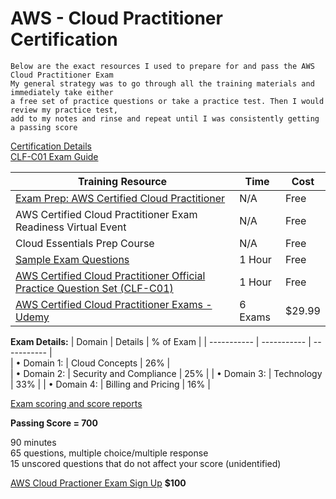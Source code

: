 # AWS - Cloud Practitioner Certification

```
Below are the exact resources I used to prepare for and pass the AWS Cloud Practitioner Exam
My general strategy was to go through all the training materials and immediately take either 
a free set of practice questions or take a practice test. Then I would review my practice test,
add to my notes and rinse and repeat until I was consistently getting a passing score
```

[Certification Details](https://aws.amazon.com/certification/certified-cloud-practitioner/)  
[CLF-C01 Exam Guide](https://d1.awsstatic.com/training-and-certification/docs-cloud-practitioner/AWS-Certified-Cloud-Practitioner_Exam-Guide.pdf)

| Training Resource | Time |	Cost |
| ----------- | ----------- | ----------- | 
| [Exam Prep: AWS Certified Cloud Practitioner](https://explore.skillbuilder.aws/learn/course/external/view/elearning/9449/exam-prep-aws-certified-cloud-practitioner-foundations) | N/A | Free | 
| AWS Certified Cloud Practitioner Exam Readiness Virtual Event| N/A | Free |	
| Cloud Essentials Prep Course | N/A | Free |
| [Sample Exam Questions](https://d1.awsstatic.com/training-and-certification/docs-cloud-practitioner/AWS-Certified-Cloud-Practitioner_Sample-Questions.pdf) | 1 Hour | Free |
| [AWS Certified Cloud Practitioner Official Practice Question Set (CLF-C01)](https://explore.skillbuilder.aws/learn/course/external/view/elearning/12483/aws-certified-cloud-practitioner-practice-question-set-clf-c01-english) | 1 Hour | Free | 
| [AWS Certified Cloud Practitioner Exams - Udemy](https://www.udemy.com/course/aws-certified-cloud-practitioner-practice-test/) | 6 Exams | $29.99 |

**Exam Details:**
| Domain | Details | % of Exam |
| ----------- | ----------- | ----------- | 		
| • Domain 1: |  Cloud Concepts | 26% |		
| • Domain 2: | Security and Compliance | 25% | 
| • Domain 3: | Technology | 33% |
| • Domain 4: | Billing and Pricing | 16% |  

[Exam scoring and score reports](https://learn.microsoft.com/en-us/certifications/exam-scoring-reports)  	

**Passing Score = 700**		

90 minutes  
65 questions, multiple choice/multiple response  
15 unscored questions that do not affect your score (unidentified)  

[AWS Cloud Practioner Exam Sign Up](https://www.aws.training/certification?src=practitioner)	**$100**
